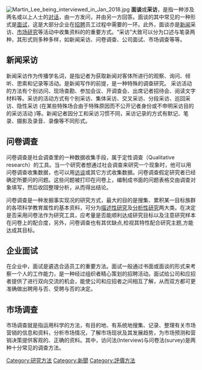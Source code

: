 {{Unreferenced|time=2021-10-19T03:12:32+00:00}}
[[File:Martin_Lee_being_interviewed_in_Jan_2018.jpg|thumb]]
'''面谈'''或'''采访'''，是指一种涉及两名或以上人士的[[对话|对话]]，由一方发问，并由另一方回答。面谈的其中常见的一种形式是[[面试|面试]]，这是大部分企业在[[招聘|招聘]]员工过程中需要的一环。此外，面谈亦是[[新闻|新闻]]采访、[[市场研究|市场研究]]等活动中收集资料的的重要方式。“采访”大致可以分为口述与笔录两种，其形式则多种多样，如新闻采访、问卷调查、公司面试、市场调查等等。

== 新闻采访 ==
新闻采访作为传播学名词，是指记者为获取新闻对客体所进行的观察、询问、倾听、思索和记录等活动。是新闻写作的前提，是一种特殊的调查研究。
采访活动的方法有个别访问、现场查勘、参加会议、开调查会、出席记者招待会、阅读文字材料等。采访的活动方式有个别采访、集体采访、交叉采访、分段采访、巡回采访、隐性采访 (在某些特殊场合由于特殊原因而不公开记者身份或不申明采访目的的采访活动 )等。新闻记者因分工和采访习惯不同，采访记录的方式有默记、笔录、摄影及录音、录像等不同形式。

==问卷调查==
问卷调查是社会调查里的一种数据收集手段，属于定性调查（Qualitative research）的工具。当一个研究者想通过社会调查来研究一个现象时，他可以用问卷调查收集数据，也可以用[[访谈|访谈]]或其它方式收集数据。问卷调查假定研究者已经确定所要问的问题。这些问题被打印在问卷上，编制成书面的问题表格交由调查对象填写，然后收回整理分析，从而得出结论。

问卷调查是一种发掘事实现况的研究方式，最大的目的是搜集、累积某一目标族群的各项科学教育属性的基本资料，可分为[[描述性研究|描述性研究]]及[[分析性研究|分析性研究]]两大类。在决定是否采用问卷法作为研究工具，应考量是否能顺利达成研究目标以及注意研究样本在问卷上的配合度，另外，问卷调查也有其优缺点,检视其特性配合研究主题,方能达成其目标。

==企业面试==
在企业中，面试是遴选合适员工的重要方法。面试一般通过书面或面谈的形式来考察一个人的工作能力，是一种经过组织者精心策划的招聘活动。面试给公司和应招者提供了进行双向交流的机会，能使公司和应招者之间相互了解，从而双方都可更准确做出聘用与否、受聘与否的决定。

==市场调查==
市场调查就是指运用科学的方法，有目的地、有系统地搜集、记录、整理有关市场营销的信息和资料，分析市场情况，了解市场现状及其发展趋势，为市场预测和营销决策提供客观的、正确的资料。其中，访问法(Interview)与问卷法(survey)是两种十分常见的调查方法。

{{Authority control}}

[[Category:研究方法|Category:研究方法]]
[[Category:新聞|Category:新聞]]
[[Category:評價方法|Category:評價方法]]